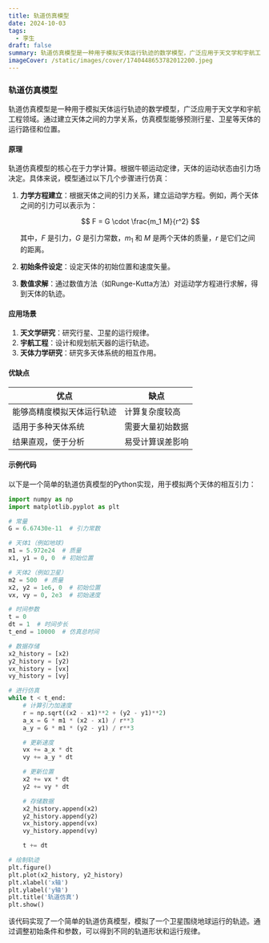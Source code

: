 ```yaml
---
title: 轨道仿真模型
date: 2024-10-03
tags:
  - 孪生
draft: false
summary: 轨道仿真模型是一种用于模拟天体运行轨迹的数学模型，广泛应用于天文学和宇航工程领域。
imageCover: /static/images/cover/1740448653782012200.jpeg
---
```


### 轨道仿真模型

轨道仿真模型是一种用于模拟天体运行轨迹的数学模型，广泛应用于天文学和宇航工程领域。通过建立天体之间的力学关系，仿真模型能够预测行星、卫星等天体的运行路径和位置。

#### 原理

轨道仿真模型的核心在于力学计算。根据牛顿运动定律，天体的运动状态由引力场决定。具体来说，模型通过以下几个步骤进行仿真：

1. **力学方程建立**：根据天体之间的引力关系，建立运动学方程。例如，两个天体之间的引力可以表示为：

   $$
   F = G \cdot \frac{m_1 M}{r^2}
   $$

   其中，$F$ 是引力，$G$ 是引力常数，$m_1$ 和 $M$ 是两个天体的质量，$r$ 是它们之间的距离。

2. **初始条件设定**：设定天体的初始位置和速度矢量。

3. **数值求解**：通过数值方法（如Runge-Kutta方法）对运动学方程进行求解，得到天体的轨迹。

#### 应用场景

1. **天文学研究**：研究行星、卫星的运行规律。
2. **宇航工程**：设计和规划航天器的运行轨迹。
3. **天体力学研究**：研究多天体系统的相互作用。

#### 优缺点

| 优点                       | 缺点             |
| -------------------------- | ---------------- |
| 能够高精度模拟天体运行轨迹 | 计算复杂度较高   |
| 适用于多种天体系统         | 需要大量初始数据 |
| 结果直观，便于分析         | 易受计算误差影响 |

#### 示例代码

以下是一个简单的轨道仿真模型的Python实现，用于模拟两个天体的相互引力：

```python
import numpy as np
import matplotlib.pyplot as plt

# 常量
G = 6.67430e-11  # 引力常数

# 天体1（例如地球)
m1 = 5.972e24  # 质量
x1, y1 = 0, 0  # 初始位置

# 天体2（例如卫星）
m2 = 500  # 质量
x2, y2 = 1e6, 0  # 初始位置
vx, vy = 0, 2e3  # 初始速度

# 时间参数
t = 0
dt = 1  # 时间步长
t_end = 10000  # 仿真总时间

# 数据存储
x2_history = [x2)
y2_history = [y2)
vx_history = [vx]
vy_history = [vy]

# 进行仿真
while t < t_end:
    # 计算引力加速度
    r = np.sqrt((x2 - x1)**2 + (y2 - y1)**2)
    a_x = G * m1 * (x2 - x1) / r**3
    a_y = G * m1 * (y2 - y1) / r**3

    # 更新速度
    vx += a_x * dt
    vy += a_y * dt

    # 更新位置
    x2 += vx * dt
    y2 += vy * dt

    # 存储数据
    x2_history.append(x2)
    y2_history.append(y2)
    vx_history.append(vx)
    vy_history.append(vy)

    t += dt

# 绘制轨迹
plt.figure()
plt.plot(x2_history, y2_history)
plt.xlabel('x轴')
plt.ylabel('y轴')
plt.title('轨道仿真')
plt.show()
```

该代码实现了一个简单的轨道仿真模型，模拟了一个卫星围绕地球运行的轨迹。通过调整初始条件和参数，可以得到不同的轨道形状和运行规律。
